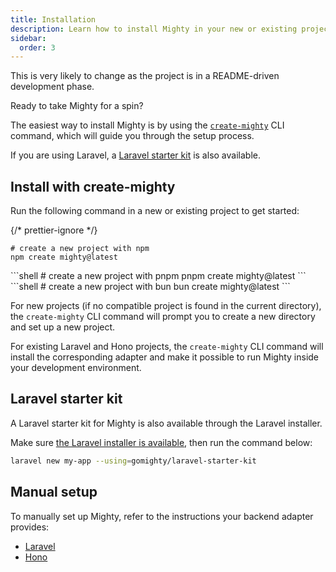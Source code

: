 ```yaml
---
title: Installation
description: Learn how to install Mighty in your new or existing project.
sidebar:
  order: 3
---
```



<Aside type="caution">
  This is very likely to change as the project is in a README-driven development
  phase.
</Aside>

Ready to take Mighty for a spin?

The easiest way to install Mighty is by using the [`create-mighty`](#install-with-create-mighty) CLI command, which will guide you through the setup process.

If you are using Laravel, a [Laravel starter kit](#laravel-starter-kit) is also available.

## Install with create-mighty

Run the following command in a new or existing project to get started:

{/* prettier-ignore */}
<PackageManagerTabs>
  <Fragment slot="npm">
  ```shell
  # create a new project with npm
  npm create mighty@latest
  ```
  </Fragment>
  <Fragment slot="pnpm">
  ```shell
  # create a new project with pnpm
  pnpm create mighty@latest
  ```
  </Fragment>
  <Fragment slot="bun">
  ```shell
  # create a new project with bun
  bun create mighty@latest
  ```
  </Fragment>
</PackageManagerTabs>

For new projects (if no compatible project is found in the current directory), the `create-mighty` CLI command will prompt you to create a new directory and set up a new project.

For existing Laravel and Hono projects, the `create-mighty` CLI command will install the corresponding adapter and make it possible to run Mighty inside your development environment.

## Laravel starter kit

A Laravel starter kit for Mighty is also available through the Laravel installer.

Make sure [the Laravel installer is available](https://laravel.com/docs/12.x/installation#installing-php), then run the command below:

```bash
laravel new my-app --using=gomighty/laravel-starter-kit
```

## Manual setup

To manually set up Mighty, refer to the instructions your backend adapter provides:

- [Laravel](/guides/backend-adapters/laravel#manual-setup)
- [Hono](/guides/backend-adapters/hono#manual-setup)
